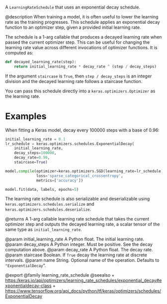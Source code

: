 A `LearningRateSchedule` that uses an exponential decay schedule.

@description
When training a model, it is often useful to lower the learning rate as
the training progresses. This schedule applies an exponential decay function
to an optimizer step, given a provided initial learning rate.

The schedule is a 1-arg callable that produces a decayed learning
rate when passed the current optimizer step. This can be useful for changing
the learning rate value across different invocations of optimizer functions.
It is computed as:

```python
def decayed_learning_rate(step):
    return initial_learning_rate * decay_rate ^ (step / decay_steps)
```

If the argument `staircase` is `True`, then `step / decay_steps` is
an integer division and the decayed learning rate follows a
staircase function.

You can pass this schedule directly into a `keras.optimizers.Optimizer`
as the learning rate.

# Examples
When fitting a Keras model, decay every 100000 steps with a base
of 0.96:

```python
initial_learning_rate = 0.1
lr_schedule = keras.optimizers.schedules.ExponentialDecay(
    initial_learning_rate,
    decay_steps=100000,
    decay_rate=0.96,
    staircase=True)

model.compile(optimizer=keras.optimizers.SGD(learning_rate=lr_schedule),
              loss='sparse_categorical_crossentropy',
              metrics=['accuracy'])

model.fit(data, labels, epochs=5)
```

The learning rate schedule is also serializable and deserializable using
`keras.optimizers.schedules.serialize` and
`keras.optimizers.schedules.deserialize`.

@returns
A 1-arg callable learning rate schedule that takes the current optimizer
step and outputs the decayed learning rate, a scalar tensor of the
same type as `initial_learning_rate`.

@param initial_learning_rate A Python float. The initial learning rate.
@param decay_steps A Python integer. Must be positive. See the decay
    computation above.
@param decay_rate A Python float. The decay rate.
@param staircase Boolean.  If `True` decay the learning rate at discrete
    intervals.
@param name String.  Optional name of the operation.  Defaults to
    `"ExponentialDecay`".

@export
@family learning_rate_schedule
@seealso
+ <https:/keras.io/api/optimizers/learning_rate_schedules/exponential_decay#exponentialdecay-class>
+ <https://www.tensorflow.org/api_docs/python/tf/keras/optimizers/schedules/ExponentialDecay>
